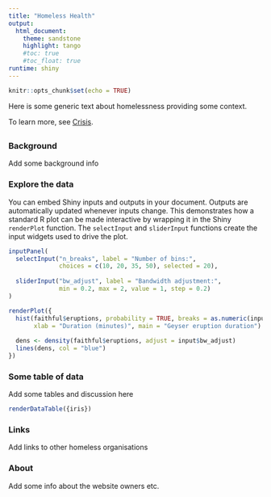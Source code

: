 ```yaml
---
title: "Homeless Health"
output: 
  html_document:
    theme: sandstone
    highlight: tango
    #toc: true
    #toc_float: true
runtime: shiny
---
```


```r
knitr::opts_chunk$set(echo = TRUE)
```

Here is some generic text about homelessness providing some context. 

To learn more, see [Crisis](http://www.crisis.org.uk/data/files/publications/Homelessness%20kills%20-%20Executive%20Summary.pdf).

## {.tabset  .tabset-fade .tabset-pills}

### Background

Add some background info

### Explore the data

You can embed Shiny inputs and outputs in your document. Outputs are automatically updated whenever inputs change.  This demonstrates how a standard R plot can be made interactive by wrapping it in the Shiny `renderPlot` function. The `selectInput` and `sliderInput` functions create the input widgets used to drive the plot.

```r
inputPanel(
  selectInput("n_breaks", label = "Number of bins:",
              choices = c(10, 20, 35, 50), selected = 20),
  
  sliderInput("bw_adjust", label = "Bandwidth adjustment:",
              min = 0.2, max = 2, value = 1, step = 0.2)
)

renderPlot({
  hist(faithful$eruptions, probability = TRUE, breaks = as.numeric(input$n_breaks),
       xlab = "Duration (minutes)", main = "Geyser eruption duration")
  
  dens <- density(faithful$eruptions, adjust = input$bw_adjust)
  lines(dens, col = "blue")
})
```



### Some table of data

Add some tables and discussion here

```r
renderDataTable({iris})
```

### Links

Add links to other homeless organisations

### About

Add some info about the website owners etc.

